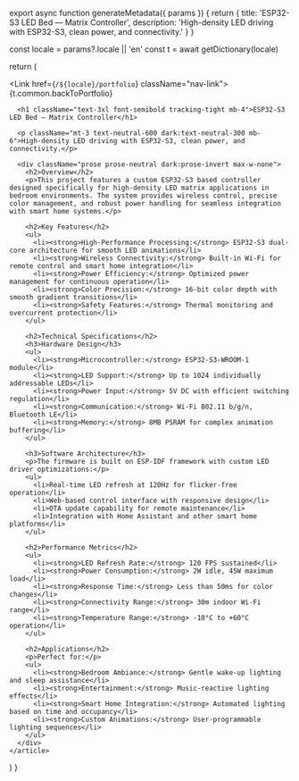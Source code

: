 
export async function generateMetadata({ params }) {
  return {
    title: 'ESP32-S3 LED Bed — Matrix Controller',
    description: 'High-density LED driving with ESP32-S3, clean power, and connectivity.'
  }
}

  const locale = params?.locale || 'en'
  const t = await getDictionary(locale)

  return (
    <article className="max-w-3xl">
      <p className="mb-4">
        <Link href={`/${locale}/portfolio`} className="nav-link">
          {t.common.backToPortfolio}
        </Link>
      </p>
      
      <h1 className="text-3xl font-semibold tracking-tight mb-4">ESP32-S3 LED Bed — Matrix Controller</h1>
      
      <p className="mt-3 text-neutral-600 dark:text-neutral-300 mb-6">High-density LED driving with ESP32-S3, clean power, and connectivity.</p>

      <div className="prose prose-neutral dark:prose-invert max-w-none">
        <h2>Overview</h2>
        <p>This project features a custom ESP32-S3 based controller designed specifically for high-density LED matrix applications in bedroom environments. The system provides wireless control, precise color management, and robust power handling for seamless integration with smart home systems.</p>

        <h2>Key Features</h2>
        <ul>
          <li><strong>High-Performance Processing:</strong> ESP32-S3 dual-core architecture for smooth LED animations</li>
          <li><strong>Wireless Connectivity:</strong> Built-in Wi-Fi for remote control and smart home integration</li>
          <li><strong>Power Efficiency:</strong> Optimized power management for continuous operation</li>
          <li><strong>Color Precision:</strong> 16-bit color depth with smooth gradient transitions</li>
          <li><strong>Safety Features:</strong> Thermal monitoring and overcurrent protection</li>
        </ul>

        <h2>Technical Specifications</h2>
        <h3>Hardware Design</h3>
        <ul>
          <li><strong>Microcontroller:</strong> ESP32-S3-WROOM-1 module</li>
          <li><strong>LED Support:</strong> Up to 1024 individually addressable LEDs</li>
          <li><strong>Power Input:</strong> 5V DC with efficient switching regulation</li>
          <li><strong>Communication:</strong> Wi-Fi 802.11 b/g/n, Bluetooth LE</li>
          <li><strong>Memory:</strong> 8MB PSRAM for complex animation buffering</li>
        </ul>

        <h3>Software Architecture</h3>
        <p>The firmware is built on ESP-IDF framework with custom LED driver optimizations:</p>
        <ul>
          <li>Real-time LED refresh at 120Hz for flicker-free operation</li>
          <li>Web-based control interface with responsive design</li>
          <li>OTA update capability for remote maintenance</li>
          <li>Integration with Home Assistant and other smart home platforms</li>
        </ul>

        <h2>Performance Metrics</h2>
        <ul>
          <li><strong>LED Refresh Rate:</strong> 120 FPS sustained</li>
          <li><strong>Power Consumption:</strong> 2W idle, 45W maximum load</li>
          <li><strong>Response Time:</strong> Less than 50ms for color changes</li>
          <li><strong>Connectivity Range:</strong> 30m indoor Wi-Fi range</li>
          <li><strong>Temperature Range:</strong> -10°C to +60°C operation</li>
        </ul>

        <h2>Applications</h2>
        <p>Perfect for:</p>
        <ul>
          <li><strong>Bedroom Ambiance:</strong> Gentle wake-up lighting and sleep assistance</li>
          <li><strong>Entertainment:</strong> Music-reactive lighting effects</li>
          <li><strong>Smart Home Integration:</strong> Automated lighting based on time and occupancy</li>
          <li><strong>Custom Animations:</strong> User-programmable lighting sequences</li>
        </ul>
      </div>
    </article>
  )
}